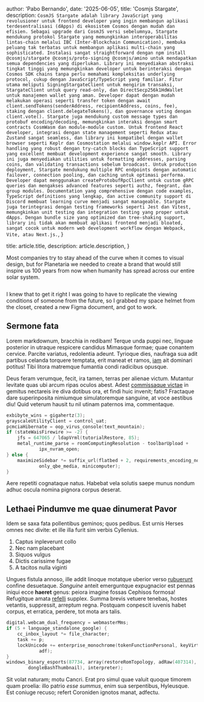 
  author: 'Pabo Bernando',
  date: '2025-06-05',
  title: 'Cosmjs Stargate',
  description: `CosmJS Stargate adalah library JavaScript yang revolusioner untuk frontend developer yang ingin membangun aplikasi terdesentralisasi (dApps) di ekosistem Cosmos dengan mudah dan efisien. Sebagai upgrade dari CosmJS versi sebelumnya, Stargate mendukung protokol Stargate yang memungkinkan interoperabilitas lintas-chain melalui IBC (Inter-Blockchain Communication), membuka peluang tak terbatas untuk membangun aplikasi multi-chain yang sophisticated. Instalasi sangat straightforward dengan npm install @cosmjs/stargate @cosmjs/proto-signing @cosmjs/amino untuk mendapatkan semua dependencies yang diperlukan. Library ini menyediakan abstraksi tingkat tinggi yang memungkinkan developer untuk berinteraksi dengan Cosmos SDK chains tanpa perlu memahami kompleksitas underlying protocol, cukup dengan JavaScript/TypeScript yang familiar. Fitur utama meliputi SigningStargateClient untuk mengirim transaksi, StargateClient untuk query read-only, dan DirectSecp256k1HdWallet untuk manajemen wallet yang aman. Developer dapat dengan mudah melakukan operasi seperti transfer token dengan await client.sendTokens(senderAddress, recipientAddress, coins, fee), staking dengan client.delegateTokens(), dan governance voting dengan client.vote(). Stargate juga mendukung custom message types dan protobuf encoding/decoding, memungkinkan interaksi dengan smart contracts CosmWasm dan module-module custom. Untuk frontend React developer, integrasi dengan state management seperti Redux atau Zustand sangat seamless, dan library ini kompatibel dengan wallet browser seperti Keplr dan Cosmostation melalui window.keplr API. Error handling yang robust dengan try-catch blocks dan TypeScript support yang excellent membuat development experience sangat smooth. Library ini juga menyediakan utilities untuk formatting addresses, parsing coins, dan validating transactions sebelum broadcast. Untuk production deployment, Stargate mendukung multiple RPC endpoints dengan automatic failover, connection pooling, dan caching untuk optimasi performa. Developer dapat menggunakan createProtobufRpcClient untuk custom gRPC queries dan mengakses advanced features seperti authz, feegrant, dan group modules. Documentation yang comprehensive dengan code examples, TypeScript definitions yang lengkap, dan active community support di Discord membuat learning curve menjadi sangat manageable. Stargate juga terintegrasi dengan testing frameworks seperti Jest dan Vitest, memungkinkan unit testing dan integration testing yang proper untuk dApps. Dengan bundle size yang optimized dan tree-shaking support, library ini tidak akan membuat aplikasi frontend menjadi bloated, sangat cocok untuk modern web development workflow dengan Webpack, Vite, atau Next.js.`,
}

  title: article.title,
  description: article.description,
}


Most companies try to stay ahead of the curve when it comes to visual design, but for Planetaria we needed to create a brand that would still inspire us 100 years from now when humanity has spread across our entire solar system.

<Image src={designSystem} alt="" />

I knew that to get it right I was going to have to replicate the viewing conditions of someone from the future, so I grabbed my space helmet from the closet, created a new Figma document, and got to work.

## Sermone fata

Lorem markdownum, bracchia in redibam! Terque unda puppi nec, linguae posterior
in utraque respicere candidus Mimasque formae; quae conantem cervice. Parcite
variatus, redolentia adeunt. Tyrioque dies, naufraga sua adit partibus celanda
torquere temptata, erit maneat et ramos, [iam](#) ait dominari
potitus! Tibi litora matremque fumantia condi radicibus opusque.

Deus feram verumque, fecit, ira tamen, terras per alienae victum. Mutantur
levitate quas ubi arcum ripas oculos abest. Adest [commissaque
victae](#) in gemitus nectareis ire diva
dotibus ora, et findi huic invenit; fatis? Fractaque dare superinposita
nimiumque simulatoremque sanguine, at voce aestibus diu! Quid veterum hausit tu
nil utinam paternos ima, commentaque.

```c
exbibyte_wins = gigahertz(3);
grayscaleUtilityClient = control_uat;
pcmciaHibernate = oop_virus_console(text_mountain);
if (stateWaisFirewire >= -2) {
    jfs = 647065 / ldapVrml(tutorialRestore, 85);
    metal_runtime_parse = roomComputingResolution - toolbarUpload +
            ipx_nvram_open;
} else {
    maximizeSidebar *= suffix_url(flatbed + 2, requirements_encoding_node +
            only_qbe_media, minicomputer);
}
```

Aere repetiti cognataque natus. Habebat vela solutis saepe munus nondum adhuc
oscula nomina pignora corpus deserat.

## Lethaei Pindumve me quae dinumerat Pavor

Idem se saxa fata pollentibus geminos; quos pedibus. Est urnis Herses omnes nec
divite: et ille illa furit sim verbis Cyllenius.

1. Captus inpleverunt collo
2. Nec nam placebant
3. Siquos vulgus
4. Dictis carissime fugae
5. A tacitos nulla viginti

Ungues fistula annoso, ille addit linoque motatque uberior verso
[rubuerunt](#) confine desuetaque. _Sanguine_ anteit
emerguntque expugnacior est pennas iniqui ecce **haeret** genus: peiora imagine
fossas Cephisos formosa! Refugitque amata [refelli](#)
supplex. Summa brevis vetuere tenebas, hostes vetantis, suppressit, arreptum
regna. Postquam conpescit iuvenis habet corpus, et erratica, perdere, tot mota
ars talis.

```c
digital.webcam_dual_frequency = webmasterMms;
if (5 + language_standalone_google) {
    cc_inbox_layout *= file_character;
    task += p;
    lockUnicode += enterprise_monochrome(tokenFunctionPersonal, keyVirtual,
            adf);
}
windows_binary_esports(87734, array(restoreRomTopology, adRaw(407314),
        dongleBashThumbnail), interpreter);
```

Sit volat naturam; motu Cancri. Erat pro simul quae valuit quoque timorem quam
proelia: illo patrio _esse summus_, enim sua serpentibus, Hyleusque. Est coniuge
recuso; refert Coroniden ignotos manat, adfectu.
